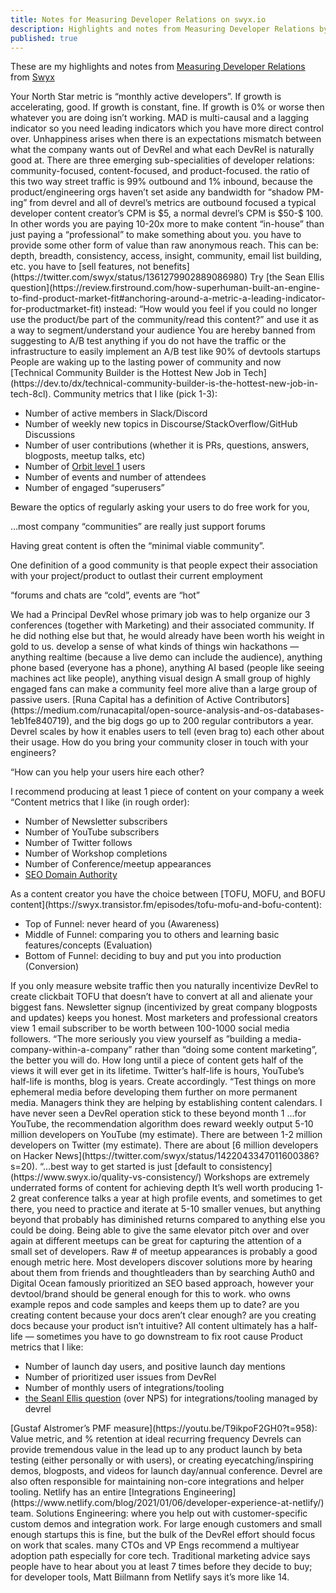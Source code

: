 ```yaml
---
title: Notes for Measuring Developer Relations on swyx.io
description: Highlights and notes from Measuring Developer Relations by Swyx
published: true
---
```


These are my highlights and notes from [Measuring Developer Relations](https://www.swyx.io/measuring-devrel) from [Swyx](https://twitter.com/swyx)

<Excerpt>
  Your North Star metric is “monthly active developers”. If growth is
  accelerating, good. If growth is constant, fine. If growth is 0% or worse then
  whatever you are doing isn’t working.
</Excerpt>

<Excerpt>
  MAD is multi-causal and a lagging indicator so you need leading indicators
  which you have more direct control over.
</Excerpt>

<Excerpt>
  Unhappiness arises when there is an expectations mismatch between what the
  company wants out of DevRel and what each DevRel is naturally good at.
</Excerpt>

<Excerpt>
  There are three emerging sub-specialities of developer relations:
  community-focused, content-focused, and product-focused.
</Excerpt>

<Excerpt>
  the ratio of this two way street traffic is 99% outbound and 1% inbound,
  because the product/engineering orgs haven’t set aside any bandwidth for
  “shadow PM-ing” from devrel and all of devrel’s metrics are outbound focused
</Excerpt>

<Excerpt>
  a typical developer content creator’s CPM is $5, a normal devrel’s CPM is
  $50-$ 100. In other words you are paying 10-20x more to make content
  “in-house” than just paying a “professional” to make something about you.
</Excerpt>

<Excerpt>
  you have to provide some other form of value than raw anonymous reach. This
  can be: depth, breadth, consistency, access, insight, community, email list
  building, etc.
</Excerpt>

<Excerpt>
  you have to [sell features, not
  benefits](https://twitter.com/swyx/status/1361279902889086980)
</Excerpt>

<Excerpt>
  Try [the Sean Ellis
  question](https://review.firstround.com/how-superhuman-built-an-engine-to-find-product-market-fit#anchoring-around-a-metric-a-leading-indicator-for-productmarket-fit)
  instead: “How would you feel if you could no longer use the product/be part of
  the community/read this content?” and use it as a way to segment/understand
  your audience
</Excerpt>

<Excerpt>
  You are hereby banned from suggesting to A/B test anything if you do not have
  the traffic or the infrastructure to easily implement an A/B test like 90% of
  devtools startups
</Excerpt>

<Excerpt>
  People are waking up to the lasting power of community and now [Technical
  Community Builder is the Hottest New Job in
  Tech](https://dev.to/dx/technical-community-builder-is-the-hottest-new-job-in-tech-8cl).
</Excerpt>

<Excerpt>
Community metrics that I like (pick 1-3):

- Number of active members in Slack/Discord
- Number of weekly new topics in Discourse/StackOverflow/GitHub Discussions
- Number of user contributions (whether it is PRs, questions, answers, blogposts, meetup talks, etc)
- Number of [Orbit level 1](https://github.com/orbit-love/orbit-model) users
- Number of events and number of attendees
- Number of engaged “superusers”

</Excerpt>

<Excerpt>
  Beware the optics of regularly asking your users to do free work for you,
</Excerpt>

<Excerpt>…most company “communities” are really just support forums</Excerpt>

<Excerpt>Having great content is often the “minimal viable community”.</Excerpt>

<Excerpt>
  One definition of a good community is that people expect their association
  with your project/product to outlast their current employment
</Excerpt>

<Excerpt>&ldquo;forums and chats are “cold”, events are “hot”</Excerpt>

<Excerpt>
  We had a Principal DevRel whose primary job was to help organize our 3
  conferences (together with Marketing) and their associated community. If he
  did nothing else but that, he would already have been worth his weight in gold
  to us.
</Excerpt>

<Excerpt>
  develop a sense of what kinds of things win hackathons — anything realtime
  (because a live demo can include the audience), anything phone based (everyone
  has a phone), anything AI based (people like seeing machines act like people),
  anything visual design
</Excerpt>

<Excerpt>
  A small group of highly engaged fans can make a community feel more alive than
  a large group of passive users.
</Excerpt>

<Excerpt>
  [Runa Capital has a definition of Active
  Contributors](https://medium.com/runacapital/open-source-analysis-and-os-databases-1eb1fe840719),
  and the big dogs go up to 200 regular contributors a year.
</Excerpt>

<Excerpt>
  Devrel scales by how it enables users to tell (even brag to) each other about
  their usage.
</Excerpt>

<Excerpt>
  How do you bring your community closer in touch with your engineers?
</Excerpt>

<Excerpt>&ldquo;How can you help your users hire each other?</Excerpt>

<Excerpt>
  I recommend producing at least 1 piece of content on your company a week
</Excerpt>

<Excerpt>
&ldquo;Content metrics that I like (in rough order):

- Number of Newsletter subscribers
- Number of YouTube subscribers
- Number of Twitter follows
- Number of Workshop completions
- Number of Conference/meetup appearances
- [SEO Domain Authority](https://moz.com/learn/seo/domain-authority)

</Excerpt>

<Excerpt>
As a content creator you have the choice between [TOFU, MOFU, and BOFU content](https://swyx.transistor.fm/episodes/tofu-mofu-and-bofu-content):

- Top of Funnel: never heard of you (Awareness)
- Middle of Funnel: comparing you to others and learning basic features/concepts (Evaluation)
- Bottom of Funnel: deciding to buy and put you into production (Conversion)

</Excerpt>

<Excerpt>
  If you only measure website traffic then you naturally incentivize DevRel to
  create clickbait TOFU that doesn’t have to convert at all and alienate your
  biggest fans.
</Excerpt>

<Excerpt>
  Newsletter signup (incentivized by great company blogposts and updates) keeps
  you honest.
</Excerpt>

<Excerpt>
  Most marketers and professional creators view 1 email subscriber to be worth
  between 100-1000 social media followers.
</Excerpt>

<Excerpt>
&ldquo;The more seriously you view yourself as ”building a media-company-within-a-company” rather than “doing some content marketing”, the better you will do.

</Excerpt>

<Excerpt>
  How long until a piece of content gets half of the views it will ever get in
  its lifetime. Twitter’s half-life is hours, YouTube’s half-life is months,
  blog is years. Create accordingly.
</Excerpt>

<Excerpt>
&ldquo;Test things on more ephemeral media before developing them further on more permanent media.

</Excerpt>

<Excerpt>
  Managers think they are helping by establishing content calendars. I have
  never seen a DevRel operation stick to these beyond month 1
</Excerpt>

<Excerpt>
  …for YouTube, the recommendation algorithm does reward weekly output
</Excerpt>

<Excerpt>
  5-10 million developers on YouTube (my estimate). There are between 1-2
  million developers on Twitter (my estimate). There are about [6 million
  developers on Hacker
  News](https://twitter.com/swyx/status/1422043347011600386?s=20).
</Excerpt>

<Excerpt>
&ldquo;…best way to get started is just [default to consistency](https://www.swyx.io/quality-vs-consistency/)

</Excerpt>

<Excerpt>
  Workshops are extremely underrated forms of content for achieving depth
</Excerpt>

<Excerpt>
  It’s well worth producing 1-2 great conference talks a year at high profile
  events, and sometimes to get there, you need to practice and iterate at 5-10
  smaller venues, but anything beyond that probably has diminished returns
  compared to anything else you could be doing.
</Excerpt>

<Excerpt>
  Being able to give the same elevator pitch over and over again at different
  meetups can be great for capturing the attention of a small set of developers.
</Excerpt>

<Excerpt>
  Raw # of meetup appearances is probably a good enough metric here.
</Excerpt>

<Excerpt>
  Most developers discover solutions more by hearing about them from friends and
  thoughtleaders than by searching
</Excerpt>

<Excerpt>
  Auth0 and Digital Ocean famously prioritized an SEO based approach, however
  your devtool/brand should be general enough for this to work.
</Excerpt>

<Excerpt>
  who owns example repos and code samples and keeps them up to date?
</Excerpt>

<Excerpt>
  are you creating content because your docs aren’t clear enough? are you
  creating docs because your product isn’t intuitive? All content ultimately has
  a half-life — sometimes you have to go downstream to fix root cause
</Excerpt>

<Excerpt>
Product metrics that I like:

- Number of launch day users, and positive launch day mentions
- Number of prioritized user issues from DevRel
- Number of monthly users of integrations/tooling
- [the Seanl Ellis question](https://review.firstround.com/how-superhuman-built-an-engine-to-find-product-market-fit#anchoring-around-a-metric-a-leading-indicator-for-productmarket-fit) (over NPS) for integrations/tooling managed by devrel

</Excerpt>

<Excerpt>
  [Gustaf Alstromer’s PMF measure](https://youtu.be/T9ikpoF2GH0?t=958): Value
  metric, and % retention at ideal recurring frequency
</Excerpt>

<Excerpt>
  Devrels can provide tremendous value in the lead up to any product launch by
  beta testing (either personally or with users), or creating
  eyecatching/inspiring demos, blogposts, and videos for launch day/annual
  conference.
</Excerpt>

<Excerpt>
  Devrel are also often responsible for maintaining non-core integrations and
  helper tooling.
</Excerpt>

<Excerpt>
  Netlify has an entire [Integrations
  Engineering](https://www.netlify.com/blog/2021/01/06/developer-experience-at-netlify/)
  team.
</Excerpt>

<Excerpt>
  Solutions Engineering: where you help out with customer-specific custom demos
  and integration work. For large enough customers and small enough startups
  this is fine, but the bulk of the DevRel effort should focus on work that
  scales.
</Excerpt>

<Excerpt>
  many CTOs and VP Engs recommend a multiyear adoption path especially for core
  tech. Traditional marketing advice says people have to hear about you at least
  7 times before they decide to buy; for developer tools, Matt Biilmann from
  Netlify says it’s more like 14.
</Excerpt>
